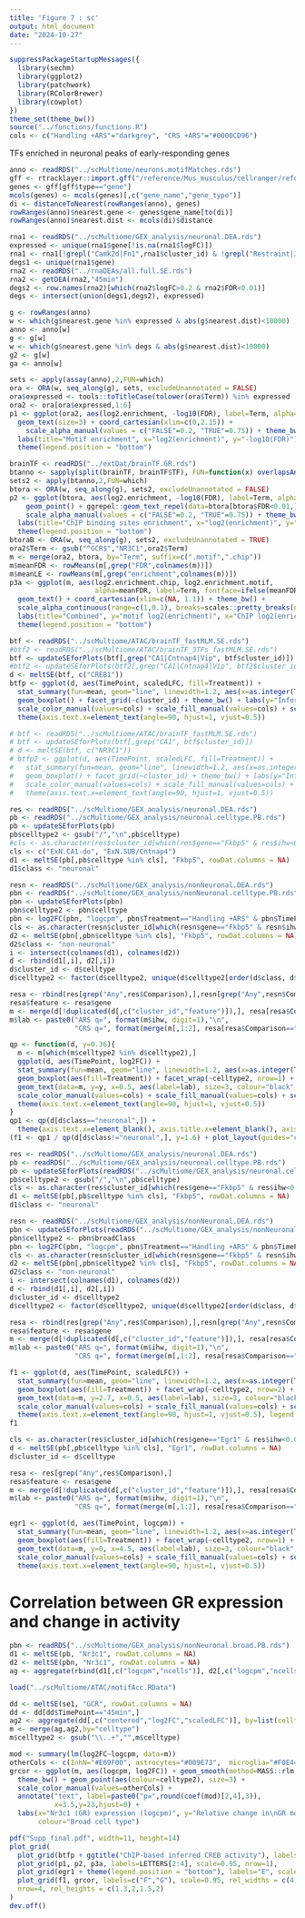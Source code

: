 ```yaml
---
title: 'Figure 7 : sc'
output: html_document
date: "2024-10-27"
---
```



```r
suppressPackageStartupMessages({
  library(sechm)
  library(ggplot2)
  library(patchwork)
  library(RColorBrewer)
  library(cowplot)
})
theme_set(theme_bw())
source("../functions/functions.R")
cols <- c("Handling +ARS"="darkgrey", "CRS +ARS"="#0000CD96")
```


TFs enriched in neuronal peaks of early-responding genes

```r
anno <- readRDS("../scMultiome/neurons.motifMatches.rds")
gff <- rtracklayer::import.gff("/reference/Mus_musculus/cellranger/refdata-cellranger-arc-mm10-2020-A-2.0.0/genes/genes.gtf.gz")
genes <- gff[gff$type=="gene"]
mcols(genes) <- mcols(genes)[,c("gene_name","gene_type")]
di <- distanceToNearest(rowRanges(anno), genes)
rowRanges(anno)$nearest.gene <- genes$gene_name[to(di)]
rowRanges(anno)$nearest.dist <- mcols(di)$distance

rna1 <- readRDS("../scMultiome/GEX_analysis/neuronal.DEA.rds")
expressed <- unique(rna1$gene[!is.na(rna1$logFC)])
rna1 <- rna1[!grepl("Camk2d|Fn1",rna1$cluster_id) & !grepl("Restraint|3h|45min|Any",rna1$Comparison) & rna1$ihw<0.15,]
degs1 <- unique(rna1$gene)
rna2 <- readRDS("../rnaDEAs/all.full.SE.rds")
rna2 <- getDEA(rna2,"45min")
degs2 <- row.names(rna2)[which(rna2$logFC>0.2 & rna2$FDR<0.01)]
degs <- intersect(union(degs1,degs2), expressed)

g <- rowRanges(anno)
w <- which(g$nearest.gene %in% expressed & abs(g$nearest.dist)<10000)
anno <- anno[w]
g <- g[w]
w <- which(g$nearest.gene %in% degs & abs(g$nearest.dist)<10000)
g2 <- g[w]
ga <- anno[w]

sets <- apply(assay(anno),2,FUN=which)
ora <- ORA(w, seq_along(g), sets, excludeUnannotated = FALSE)
ora$expressed <- tools::toTitleCase(tolower(ora$Term)) %in% expressed
ora2 <- ora[ora$expressed,1:6]
p1 <- ggplot(ora2, aes(log2.enrichment, -log10(FDR), label=Term, alpha=FDR<0.05)) + 
  geom_text(size=3) + coord_cartesian(xlim=c(0,2.15)) + 
    scale_alpha_manual(values = c("FALSE"=0.2, "TRUE"=0.75)) + theme_bw() +
  labs(title="Motif enrichment", x="log2(enrichment)", y="-log10(FDR)") +
  theme(legend.position = "bottom")

brainTF <- readRDS("../extDat/brainTF.GR.rds")
btanno <- sapply(split(brainTF, brainTF$TF), FUN=function(x) overlapsAny(g,x))
sets2 <- apply(btanno,2,FUN=which)
btora <- ORA(w, seq_along(g), sets2, excludeUnannotated = FALSE)
p2 <- ggplot(btora, aes(log2.enrichment, -log10(FDR), label=Term, alpha=FDR<0.01)) + 
    geom_point() + ggrepel::geom_text_repel(data=btora[btora$FDR<0.01,], size=3, min.segment.length = 0) + 
    scale_alpha_manual(values = c("FALSE"=0.2, "TRUE"=0.75)) + theme_bw() + 
  labs(title="ChIP binding sites enrichment", x="log2(enrichment)", y="-log10(FDR)") +
  theme(legend.position = "bottom")
btoraB <- ORA(w, seq_along(g), sets2, excludeUnannotated = TRUE)
ora2$Term <- gsub("^GCR$","NR3C1",ora2$Term)
m <- merge(ora2, btora, by="Term", suffix=c(".motif",".chip"))
m$meanFDR <- rowMeans(m[,grep("FDR",colnames(m))])
m$meanLE <- rowMeans(m[,grep("enrichment",colnames(m))])
p3a <- ggplot(m, aes(log2.enrichment.chip, log2.enrichment.motif,
                     alpha=meanFDR, label=Term, fontface=ifelse(meanFDR<0.01,"bold","plain"))) + 
  geom_text() + coord_cartesian(xlim=c(NA, 1.1)) + theme_bw() + 
  scale_alpha_continuous(range=c(1,0.1), breaks=scales::pretty_breaks(n=3)) +
  labs(title="Combined", y="motif log2(enrichment)", x="ChIP log2(enrichment)") +
  theme(legend.position = "bottom")
```


```r
btf <- readRDS("../scMultiome/ATAC/brainTF_fastMLM.SE.rds")
#btf2 <- readRDS("../scMultiome/ATAC/brainTF_3TFs_fastMLM.SE.rds")
btf <- updateSEforPlots(btf[,grep("CA1|Cntnap4|Vip", btf$cluster_id)])
#btf2 <- updateSEforPlots(btf2[,grep("CA1|Cntnap4|Vip", btf2$cluster_id)])
d <- meltSE(btf, c("CREB1"))
btfp <- ggplot(d, aes(TimePoint, scaledLFC, fill=Treatment)) + 
  stat_summary(fun=mean, geom="line", linewidth=1.2, aes(x=as.integer(TimePoint), group=Treatment, colour=Treatment))  + 
  geom_boxplot() + facet_grid(~cluster_id) + theme_bw() + labs(y="Inferred TF activity") +
  scale_color_manual(values=cols) + scale_fill_manual(values=cols) + scale_x_discrete() +
  theme(axis.text.x=element_text(angle=90, hjust=1, vjust=0.5))

# btf <- readRDS("../scMultiome/ATAC/brainTF_fastMLM.SE.rds")
# btf <- updateSEforPlots(btf[,grep("CA1", btf$cluster_id)])
# d <- meltSE(btf, c("NR3C1"))
# btfp2 <- ggplot(d, aes(TimePoint, scaledLFC, fill=Treatment)) + 
#   stat_summary(fun=mean, geom="line", linewidth=1.2, aes(x=as.integer(TimePoint), group=Treatment, colour=Treatment))  + 
#   geom_boxplot() + facet_grid(~cluster_id) + theme_bw() + labs(y="Inferred TF activity") +
#   scale_color_manual(values=cols) + scale_fill_manual(values=cols) + scale_x_discrete() +
#   theme(axis.text.x=element_text(angle=90, hjust=1, vjust=0.5))

```




```r
res <- readRDS("../scMultiome/GEX_analysis/neuronal.DEA.rds")
pb <- readRDS("../scMultiome/GEX_analysis/neuronal.celltype.PB.rds")
pb <- updateSEforPlots(pb)
pb$celltype2 <- gsub("/","\n",pb$celltype)
#cls <- as.character(res$cluster_id[which(res$gene=="Fkbp5" & res$ihw<0.05)])
cls <- c("ExN.CA1-do", "ExN.SUB/Cntnap4")
d1 <- meltSE(pb[,pb$celltype %in% cls], "Fkbp5", rowDat.columns = NA)
d1$class <- "neuronal"

resn <- readRDS("../scMultiome/GEX_analysis/nonNeuronal.DEA.rds")
pbn <- readRDS("../scMultiome/GEX_analysis/nonNeuronal.celltype.PB.rds")
pbn <- updateSEforPlots(pbn)
pbn$celltype2 <- pbn$celltype
pbn <- log2FC(pbn, "logcpm", pbn$Treatment=="Handling +ARS" & pbn$TimePoint=="Control", by=pbn$celltype2)
cls <- as.character(resn$cluster_id[which(resn$gene=="Fkbp5" & resn$ihw<0.01)])
d2 <- meltSE(pbn[,pbn$celltype %in% cls], "Fkbp5", rowDat.columns = NA)
d2$class <- "non-neuronal"
i <- intersect(colnames(d1), colnames(d2))
d <- rbind(d1[,i], d2[,i])
d$cluster_id <- d$celltype
d$celltype2 <- factor(d$celltype2, unique(d$celltype2[order(d$class, d$celltype2)]))

resa <- rbind(res[grep("Any",res$Comparison),],resn[grep("Any",resn$Comparison),])
resa$feature <- resa$gene
m <- merge(d[!duplicated(d[,c("cluster_id","feature")]),], resa[resa$Comparison=="stressAny",])
m$lab <- paste0("ARS q=", format(m$ihw, digit=1),"\n",
                "CRS q=", format(merge(m[,1:2], resa[resa$Comparison=="treatAny",])$ihw, digit=1))

qp <- function(d, y=0.36){
  m <- m[which(m$celltype2 %in% d$celltype2),]
  ggplot(d, aes(TimePoint, log2FC)) + 
  stat_summary(fun=mean, geom="line", linewidth=1.2, aes(x=as.integer(TimePoint), group=Treatment, colour=Treatment))  +
  geom_boxplot(aes(fill=Treatment)) + facet_wrap(~celltype2, nrow=1) + theme_bw() + labs(y="Fkbp5 scaled log2(FC)") +
  geom_text(data=m, y=y, x=0.5, aes(label=lab), size=3, colour="black", hjust=0, vjust=1) +
  scale_color_manual(values=cols) + scale_fill_manual(values=cols) + scale_x_discrete() +
  theme(axis.text.x=element_text(angle=90, hjust=1, vjust=0.5))
}
qp1 <- qp(d[d$class=="neuronal",]) + 
  theme(axis.text.x=element_blank(), axis.title.x=element_blank(), axis.ticks.x=element_blank())
(f1 <- qp1 / qp(d[d$class!="neuronal",], y=1.6) + plot_layout(guides="collect"))
```

```r
res <- readRDS("../scMultiome/GEX_analysis/neuronal.DEA.rds")
pb <- readRDS("../scMultiome/GEX_analysis/neuronal.celltype.PB.rds")
pb <- updateSEforPlots(readRDS("../scMultiome/GEX_analysis/neuronal.celltype.PB.rds"))
pb$celltype2 <- gsub("/","\n",pb$celltype)
cls <- as.character(res$cluster_id[which(res$gene=="Fkbp5" & res$ihw<0.05)])
d1 <- meltSE(pb[,pb$celltype %in% cls], "Fkbp5", rowDat.columns = NA)
d1$class <- "neuronal"

resn <- readRDS("../scMultiome/GEX_analysis/nonNeuronal.DEA.rds")
pbn <- updateSEforPlots(readRDS("../scMultiome/GEX_analysis/nonNeuronal.broad.PB.rds"))
pbn$celltype2 <- pbn$broadClass
pbn <- log2FC(pbn, "logcpm", pbn$Treatment=="Handling +ARS" & pbn$TimePoint=="Control", by=pbn$celltype2)
cls <- as.character(resn$cluster_id[which(resn$gene=="Fkbp5" & resn$ihw<0.01)])
d2 <- meltSE(pbn[,pbn$celltype2 %in% cls], "Fkbp5", rowDat.columns = NA)
d2$class <- "non-neuronal"
i <- intersect(colnames(d1), colnames(d2))
d <- rbind(d1[,i], d2[,i])
d$cluster_id <- d$celltype2
d$celltype2 <- factor(d$celltype2, unique(d$celltype2[order(d$class, d$celltype2)]))

resa <- rbind(res[grep("Any",res$Comparison),],resn[grep("Any",resn$Comparison),])
resa$feature <- resa$gene
m <- merge(d[!duplicated(d[,c("cluster_id","feature")]),], resa[resa$Comparison=="stressAny",])
m$lab <- paste0("ARS q=", format(m$ihw, digit=1),"\n",
                "CRS q=", format(merge(m[,1:2], resa[resa$Comparison=="treatAny",])$ihw, digit=1))

f1 <- ggplot(d, aes(TimePoint, scaledLFC)) + 
  stat_summary(fun=mean, geom="line", linewidth=1.2, aes(x=as.integer(TimePoint), group=Treatment, colour=Treatment))  +
  geom_boxplot(aes(fill=Treatment)) + facet_wrap(~celltype2, nrow=2) + theme_bw() + labs(y="Fkbp5 scaled log2(FC)") +
  geom_text(data=m, y=2.7, x=0.5, aes(label=lab), size=3, colour="black", hjust=0, vjust=1) +
  scale_color_manual(values=cols) + scale_fill_manual(values=cols) + scale_x_discrete() +
  theme(axis.text.x=element_text(angle=90, hjust=1, vjust=0.5), legend.position = c(1, 0), legend.justification = c(1, 0))
f1
```



```r
cls <- as.character(res$cluster_id[which(res$gene=="Egr1" & res$ihw<0.05)])
d <- meltSE(pb[,pb$celltype %in% cls], "Egr1", rowDat.columns = NA)
d$cluster_id <- d$celltype

resa <- res[grep("Any",res$Comparison),]
resa$feature <- resa$gene
m <- merge(d[!duplicated(d[,c("cluster_id","feature")]),], resa[resa$Comparison=="stressAny",])
m$lab <- paste0("ARS q=", format(m$ihw, digit=1),"\n",
                "CRS q=", format(merge(m[,1:2], resa[resa$Comparison=="treatAny",])$ihw, digit=1))

egr1 <- ggplot(d, aes(TimePoint, logcpm)) + 
  stat_summary(fun=mean, geom="line", linewidth=1.2, aes(x=as.integer(TimePoint), group=Treatment, colour=Treatment))  +
  geom_boxplot(aes(fill=Treatment)) + facet_wrap(~celltype2, nrow=1) + theme_bw() + labs(y="Egr1 log(CPM)") +
  geom_text(data=m, y=0, x=4.5, aes(label=lab), size=3, colour="black", hjust=1, vjust=0) +
  scale_color_manual(values=cols) + scale_fill_manual(values=cols) + scale_x_discrete() +
  theme(axis.text.x=element_text(angle=90, hjust=1, vjust=0.5))

```


# Correlation between GR expression and change in activity


```r
pbn <- readRDS("../scMultiome/GEX_analysis/nonNeuronal.broad.PB.rds")
d1 <- meltSE(pb, "Nr3c1", rowDat.columns = NA)
d2 <- meltSE(pbn, "Nr3c1", rowDat.columns = NA)
ag <- aggregate(rbind(d1[,c("logcpm","ncells")], d2[,c("logcpm","ncells")]), by=list(celltype=c(as.character(d1$celltype2), as.character(d2$broadClass))), FUN=median)

load("../scMultiome/ATAC/motifAcc.RData")

dd <- meltSE(se1, "GCR", rowDat.columns = NA)
dd <- dd[dd$TimePoint=="45min",]
ag2 <- aggregate(dd[,c("centered","log2FC","scaledLFC")], by=list(celltype=gsub("/","\n",dd$cluster_id)), FUN=median)
m <- merge(ag,ag2,by="celltype")
m$celltype2 <- gsub("\\..+","",m$celltype)

mod <- summary(lm(log2FC~logcpm, data=m))
otherCols <- c(InhN="#E69F00", astrocytes="#009E73",  microglia="#F0E442", oligodendrocyte="#56B4E9",  OPC="#0072B2", ExN="#D55E00", vascular="#CC79A7")
grcor <- ggplot(m, aes(logcpm, log2FC)) + geom_smooth(method=MASS::rlm, alpha=0.2) + 
  theme_bw() + geom_point(aes(colour=celltype2), size=3) +
  scale_color_manual(values=otherCols) + 
  annotate("text", label=paste0("p=",round(coef(mod)[2,4],3)),
           x=3.5,y=23,hjust=0) +
  labs(x="Nr3c1 (GR) expression (logcpm)", y="Relative change in\nGR motif accessibility",
       colour="Broad cell type")
```




```r
pdf("Supp_final.pdf", width=11, height=14)
plot_grid(
  plot_grid(btfp + ggtitle("ChIP-based inferred CREB activity"), labels="A", scale=0.95),
  plot_grid(p1, p2, p3a, labels=LETTERS[2:4], scale=0.95, nrow=1),
  plot_grid(egr1 + theme(legend.position = "bottom"), labels="E", scale=0.95),
  plot_grid(f1, grcor, labels=c("F","G"), scale=0.95, rel_widths = c(4,3)),
  nrow=4, rel_heights = c(1.3,2,1.5,2)
)
dev.off()
```

